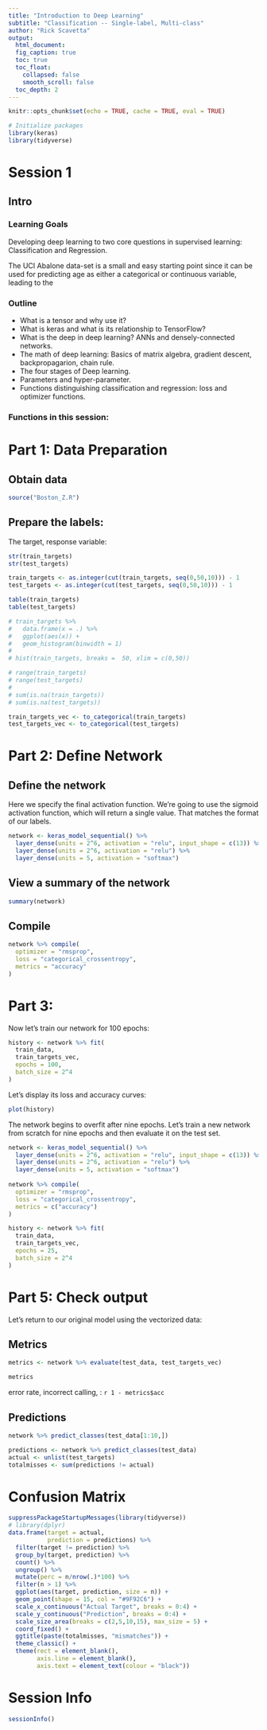 ```yaml
---
title: "Introduction to Deep Learning"
subtitle: "Classification -- Single-label, Multi-class"
author: "Rick Scavetta"
output:
  html_document:
  fig_caption: true
  toc: true
  toc_float:
    collapsed: false
    smooth_scroll: false
  toc_depth: 2
---
```


```r
knitr::opts_chunk$set(echo = TRUE, cache = TRUE, eval = TRUE)

# Initialize packages
library(keras)
library(tidyverse)
```

# Session 1 {.tabset .tabset-fade .tabset-pills}

## Intro

### Learning Goals

Developing deep learning to two core questions in supervised learning: Classification and Regression. 

The UCI Abalone data-set is a small and easy starting point since it can be used for predicting age as either a categorical or continuous variable, leading to the 

### Outline

- What is a tensor and why use it?
- What is keras and what is its relationship to TensorFlow?
- What is the deep in deep learning? ANNs and densely-connected networks.
- The math of deep learning: Basics of matrix algebra, gradient descent, backpropagarion, chain rule.
- The four stages of Deep learning.
- Parameters and hyper-parameter.
- Functions distinguishing classification and regression: loss and optimizer functions.

### Functions in this session:

# Part 1: Data Preparation

## Obtain data

```r

source("Boston_Z.R")
```


## Prepare the labels:

The target, response variable:

```r
str(train_targets)
str(test_targets)
```

```r


train_targets <- as.integer(cut(train_targets, seq(0,50,10))) - 1 
test_targets <- as.integer(cut(test_targets, seq(0,50,10))) - 1

table(train_targets)
table(test_targets)

```


```r
# train_targets %>% 
#   data.frame(x = .) %>% 
#   ggplot(aes(x)) +
#   geom_histogram(binwidth = 1)
# 
# hist(train_targets, breaks =  50, xlim = c(0,50))

# range(train_targets)
# range(test_targets)
# 
# sum(is.na(train_targets))
# sum(is.na(test_targets))

```


```r
train_targets_vec <- to_categorical(train_targets)
test_targets_vec <- to_categorical(test_targets)
```




# Part 2: Define Network

## Define the network

Here we specify the final activation function. We're going to use the sigmoid activation function, which will return a single value. That matches the format of our labels.

```r
network <- keras_model_sequential() %>% 
  layer_dense(units = 2^6, activation = "relu", input_shape = c(13)) %>% 
  layer_dense(units = 2^6, activation = "relu") %>% 
  layer_dense(units = 5, activation = "softmax")
```

## View a summary of the network

```r
summary(network)
```

## Compile

```r
network %>% compile(
  optimizer = "rmsprop",
  loss = "categorical_crossentropy",
  metrics = "accuracy"
)
```

# Part 3: 

Now let's train our network for 100 epochs:

```r
history <- network %>% fit(
  train_data,
  train_targets_vec,
  epochs = 100,
  batch_size = 2^4
)
```

Let's display its loss and accuracy curves:

```r
plot(history)
```

The network begins to overfit after nine epochs. Let's train a new network from scratch for nine epochs and then evaluate it on the test set.

```r
network <- keras_model_sequential() %>% 
  layer_dense(units = 2^6, activation = "relu", input_shape = c(13)) %>% 
  layer_dense(units = 2^6, activation = "relu") %>% 
  layer_dense(units = 5, activation = "softmax")
  
network %>% compile(
  optimizer = "rmsprop",
  loss = "categorical_crossentropy",
  metrics = c("accuracy")
)

history <- network %>% fit(
  train_data,
  train_targets_vec,
  epochs = 25,
  batch_size = 2^4
)
```

# Part 5: Check output

Let's return to our original model using the vectorized data:

## Metrics

```r
metrics <- network %>% evaluate(test_data, test_targets_vec)
```

```r
metrics
```

error rate, incorrect calling, : `r 1 - metrics$acc`

## Predictions

```r
network %>% predict_classes(test_data[1:10,])
```

```r
predictions <- network %>% predict_classes(test_data)
actual <- unlist(test_targets)
totalmisses <- sum(predictions != actual)
```

# Confusion Matrix

```r
suppressPackageStartupMessages(library(tidyverse))
# library(dplyr)
data.frame(target = actual,
           prediction = predictions) %>% 
  filter(target != prediction) %>% 
  group_by(target, prediction) %>%
  count() %>%
  ungroup() %>%
  mutate(perc = n/nrow(.)*100) %>% 
  filter(n > 1) %>% 
  ggplot(aes(target, prediction, size = n)) +
  geom_point(shape = 15, col = "#9F92C6") +
  scale_x_continuous("Actual Target", breaks = 0:4) +
  scale_y_continuous("Prediction", breaks = 0:4) +
  scale_size_area(breaks = c(2,5,10,15), max_size = 5) +
  coord_fixed() +
  ggtitle(paste(totalmisses, "mismatches")) +
  theme_classic() +
  theme(rect = element_blank(),
        axis.line = element_blank(),
        axis.text = element_text(colour = "black"))

```

# Session Info

```r
sessionInfo()
```

